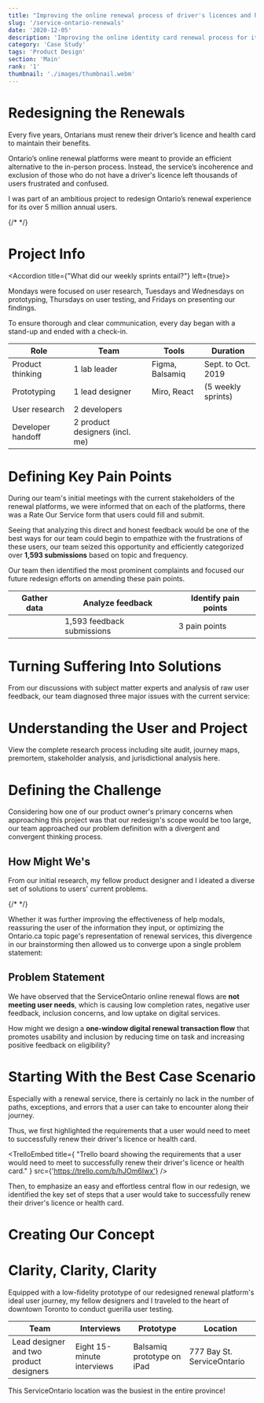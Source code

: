 ```yaml
---
title: "Improving the online renewal process of driver's licences and health cards."
slug: '/service-ontario-renewals'
date: '2020-12-05'
description: 'Improving the online identity card renewal process for its over 5 million annual users.'
category: 'Case Study'
tags: 'Product Design'
section: 'Main'
rank: '1'
thumbnail: './images/thumbnail.webm'
---
```



# Redesigning the Renewals

Every five years, Ontarians must renew their driver’s licence and health card to maintain their benefits.

Ontario’s online renewal platforms were meant to provide an efficient alternative to the in-person process. Instead, the service’s incoherence and exclusion of those who do not have a driver's licence left thousands of users frustrated and confused.<br/>

I was part of an ambitious project to redesign Ontario’s renewal experience for its over 5 million annual users.­­­

<FullBleed>
  {/* <FigmaPreview
    title = {"Our final Figma prototype for this project"}
    src={
      'https://www.figma.com/embed?embed_host=share&url=https%3A%2F%2Fwww.figma.com%2Fproto%2FOB0XRkMx21yFoSbMihnGZV%2FSO-Renewals%3Fnode-id%3D718%253A29111%26viewport%3D633%252C806%252C0.06604449450969696%26scaling%3Dscale-down'
    }
  /> */}
</FullBleed>

# Project Info

<Note>

<Accordion title={"What did our weekly sprints entail?"} left={true}>

Mondays were focused on user research, Tuesdays and Wednesdays on prototyping, Thursdays on user testing, and Fridays on presenting our findings.

To ensure thorough and clear communication, every day began with a stand-up and ended with a check-in.

</Accordion>

</Note>

| Role              | Team                           | Tools           | Duration           |
| ----------------- | ------------------------------ | --------------- | ------------------ |
| Product thinking  | 1 lab leader                   | Figma, Balsamiq | Sept. to Oct. 2019 |
| Prototyping       | 1 lead designer                | Miro, React     | (5 weekly sprints) |
| User research     | 2 developers                   |                 |
| Developer handoff | 2 product designers (incl. me) |                 |

# Defining Key Pain Points

During our team's initial meetings with the current stakeholders of the renewal platforms, we were informed that on each of the platforms, there was a Rate Our Service form that users could fill and submit.

Seeing that analyzing this direct and honest feedback would be one of the best ways for our team could begin to empathize with the frustrations of these users, our team seized this opportunity and efficiently categorized over **1,593 submissions** based on topic and frequency.

Our team then identified the most prominent complaints and focused our future redesign efforts on amending these pain points.

| Gather data | Analyze feedback           | Identify pain points |
| ----------- | -------------------------- | -------------------- |
|             | 1,593 feedback submissions | 3 pain points        |

# Turning Suffering Into Solutions

From our discussions with subject matter experts and analysis of raw user feedback, our team diagnosed three major issues with the current service:

<FullBleed>
  <PainPoints
    data={[
      {
        image: 'test.png',
        title: 'Difficult to find the appropriate service',
        quotes: [
          "The system only works if you are renewing both [of your cards] at the same time. This means I have to go to a ServiceOntario centre for my health card just because I do not drive. **I'm very disappointed.**",
          "If you did not click the correct link at first, it was **very difficult** to find the option to renew just your driver's licence and not your health card.",
        ],
        result:
          'Combine the standalone and integrated services into a universal renewal service',
      },
      {
        image: 'test.png',
        title: 'Can’t understand why they cannot complete the process',
        quotes: [
          "After I entered my driver's licence information, I was told I was ineligible **without indication of the reason.** If I am considered ineligible to renew online, please **tell me why.**",
          "My renewal was denied and I was **not given any reason** besides 'you're not eligible'. I think the government owes **more explanation** when it denies a service to a citizen.",
        ],
        result:
          'Explain the reason of all errors and clearly outline next steps',
      },
      {
        image: 'test.png',
        title: 'Redundant and convoluted text and questions',
        quotes: [
          'Had to enter **my name thrice and address at twice** after I had already selected that there have been no changes. **Very annoying!**',
          "**It wasn't clear** on the site when I need to get a new photo in-person. A line of added text on this topic in the instructions would be useful.",
        ],
        result:
          'Reduce the repetitive input of information and simplify language',
      },
    ]}
  />
</FullBleed>

# Understanding the User and Project

View the complete research process including site audit, journey maps, premortem, stakeholder analysis, and jurisdictional analysis here.

# Defining the Challenge

Considering how one of our product owner's primary concerns when approaching this project was that our redesign's scope would be too large, our team approached our problem definition with a divergent and convergent thinking process.

## How Might We's

From our initial research, my fellow product designer and I ideated a diverse set of solutions to users' current problems.

<FullBleed>
  {/* <MiroEmbed title={"Miro board showing our ideation of a diverse set of solutions to users' current problems."} board_src={"https://miro.com/app/board/o9J_kuecCiE=/"}/> */}
</FullBleed>

Whether it was further improving the effectiveness of help modals, reassuring the user of the information they input, or optimizing the Ontario.ca topic page's representation of renewal services, this divergence in our brainstorming then allowed us to converge upon a single problem statement:

<HighlightedSection>

## Problem Statement

We have observed that the ServiceOntario online renewal flows are **not meeting user needs**, which is causing low completion rates, negative user feedback, inclusion concerns, and low uptake on digital services.

How might we design a **one-window digital renewal transaction flow** that promotes usability and inclusion by reducing time on task and increasing positive feedback on eligibility?

</HighlightedSection>

# Starting With the Best Case Scenario

Especially with a renewal service, there is certainly no lack in the number of paths, exceptions, and errors that a user can take to encounter along their journey.

Thus, we first highlighted the requirements that a user would need to meet to successfully renew their driver's licence or health card.

<TrelloEmbed
  title={
    "Trello board showing the requirements that a user would need to meet to successfully renew their driver's licence or health card."
  }
  src={'https://trello.com/b/hJOm6Iwx'}
/>

Then, to emphasize an easy and effortless central flow in our redesign, we identified the key set of steps that a user would take to successfully renew their driver's licence or health card.

<FullBleed>
  <Timeline
    markers={[
      'User visits platform',
      'Selects type of identity card to renew',
      'Enters identity card information',
      'Answers eligibilty questions',
      'Pays for renewal',
      'Receives their renewed identity card!',
    ]}
  />
</FullBleed>

# Creating Our Concept

<FullBleed>
  <Process
    data={[
      {
        title: 'Ideation',
        description:
          'Our team individually sketched user flows and interfaces in five-minute brainstorming sessions and presented our designs to the group.',
        image: 'process-ideation.png',
      },
      {
        title: 'Consolidating Our Ideas',
        description:
          'We then combined the strengths of our ideas into a final user flow that represented our team’s vision of the redesigned renewal service’s golden path.',
        image: 'process-consolidate.png',
      },
      {
        title: 'Low Fidelity Prototype',
        description:
          'With our lead designer, my fellow product designer and I then created a low-fidelity Balsamiq prototype that simulated this ideated flow.',
        image: 'process-lowfi.png',
      },
    ]}
  />
</FullBleed>

# Clarity, Clarity, Clarity

Equipped with a low-fidelity prototype of our redesigned renewal platform's ideal user journey, my fellow designers and I traveled to the heart of downtown Toronto to conduct guerilla user testing.

| Team                                    | Interviews                 | Prototype                  | Location                   |
| --------------------------------------- | -------------------------- | -------------------------- | -------------------------- |
| Lead designer and two product designers | Eight 15-minute interviews | Balsamiq prototype on iPad | 777 Bay St. ServiceOntario |

<Note left={false}>

This ServiceOntario location was the busiest in the entire province!

</Note>
